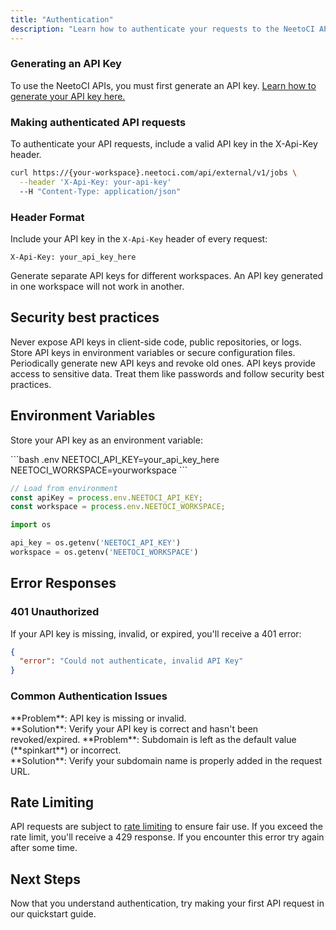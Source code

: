 ```yaml
---
title: "Authentication"
description: "Learn how to authenticate your requests to the NeetoCI API using API keys."
---
```


### Generating an API Key

To use the NeetoCI APIs, you must first generate an API key.
[Learn how to generate your API key here.](https://help.neetoci.com/articles/api-keys)

### Making authenticated API requests

To authenticate your API requests, include a valid API key in the X-Api-Key header.

```bash
curl https://{your-workspace}.neetoci.com/api/external/v1/jobs \
  --header 'X-Api-Key: your-api-key'
  --H "Content-Type: application/json"
```

### Header Format

Include your API key in the `X-Api-Key` header of every request:

```http
X-Api-Key: your_api_key_here
```

<Tip>
  Generate separate API keys for different workspaces. An API key generated in
  one workspace will not work in another.
</Tip>

## Security best practices

<CardGroup cols={3}>
  <Card title='Keep keys secret' icon='eye-slash'>
    Never expose API keys in client-side code, public repositories, or logs.
  </Card>
  <Card title='Use environment variables' icon='server'>
    Store API keys in environment variables or secure configuration files.
  </Card>
  <Card title='Rotate keys regularly' icon='rotate'>
    Periodically generate new API keys and revoke old ones.
  </Card>
</CardGroup>

<Warning>
  API keys provide access to sensitive data. Treat them like passwords and
  follow security best practices.
</Warning>

## Environment Variables

Store your API key as an environment variable:

<CodeGroup>
```bash .env
NEETOCI_API_KEY=your_api_key_here
NEETOCI_WORKSPACE=yourworkspace
```

```javascript JavaScript
// Load from environment
const apiKey = process.env.NEETOCI_API_KEY;
const workspace = process.env.NEETOCI_WORKSPACE;
```

```python Python
import os

api_key = os.getenv('NEETOCI_API_KEY')
workspace = os.getenv('NEETOCI_WORKSPACE')
```

</CodeGroup>

## Error Responses

### 401 Unauthorized

If your API key is missing, invalid, or expired, you'll receive a 401 error:

```json
{
  "error": "Could not authenticate, invalid API Key"
}
```

### Common Authentication Issues

<AccordionGroup>
  <Accordion title='Invalid API key'>
    **Problem**: API key is missing or invalid. <br />
    **Solution**: Verify your API key is correct and hasn't been revoked/expired.
  </Accordion>
  <Accordion title='Incorrect workspace subdomain'>
    **Problem**: Subdomain is left as the default value (**spinkart**) or
    incorrect.
    <br />
    **Solution**: Verify your subdomain name is properly added in the request
    URL.
  </Accordion>
</AccordionGroup>

## Rate Limiting

API requests are subject to [rate limiting](https://en.wikipedia.org/wiki/Rate_limiting) to ensure fair use. If you exceed the rate limit, you'll receive a 429 response. If you encounter this error try again after some time.

## Next Steps

<Card title='Make your first request 🚀' href='/getting-started/quickstart'>
  Now that you understand authentication, try making your first API request in
  our quickstart guide.
</Card>
